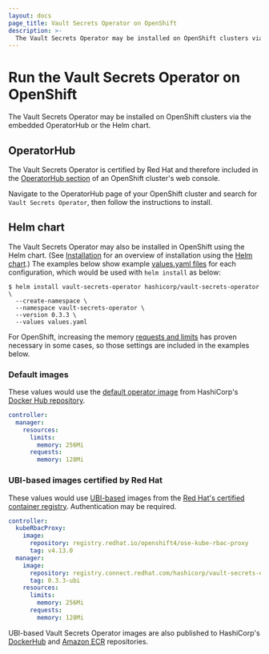 ```yaml
---
layout: docs
page_title: Vault Secrets Operator on OpenShift
description: >-
  The Vault Secrets Operator may be installed on OpenShift clusters via the embedded OperatorHub or the Helm chart.
---
```


# Run the Vault Secrets Operator on OpenShift

The Vault Secrets Operator may be installed on OpenShift clusters via the embedded OperatorHub or the Helm chart.

## OperatorHub

The Vault Secrets Operator is certified by Red Hat and therefore included in the [OperatorHub section](https://access.redhat.com/documentation/en-us/openshift_container_platform/4.2/html/operators/olm-understanding-operatorhub) of an OpenShift cluster's web console.

Navigate to the OperatorHub page of your OpenShift cluster and search for `Vault Secrets Operator`, then follow the instructions to install.

## Helm chart

The Vault Secrets Operator may also be installed in OpenShift using the Helm chart. (See [Installation](/vault/docs/platform/k8s/vso/installation) for an overview of installation using the [Helm chart](/vault/docs/platform/k8s/vso/helm).) The examples below show example [values.yaml files](https://helm.sh/docs/chart_template_guide/values_files/) for each configuration, which would be used with `helm install` as below:

```shell-session
$ helm install vault-secrets-operator hashicorp/vault-secrets-operator \
  --create-namespace \
  --namespace vault-secrets-operator \
  --version 0.3.3 \
  --values values.yaml
```

For OpenShift, increasing the memory [requests and limits](https://kubernetes.io/docs/concepts/configuration/manage-resources-containers/) has proven necessary in some cases, so those settings are included in the examples below.

### Default images

These values would use the [default operator image](/vault/docs/platform/k8s/vso/helm#v-controller-manager-image) from HashiCorp's [Docker Hub repository][dockerhub].

```yaml
controller:
  manager:
    resources:
      limits:
        memory: 256Mi
      requests:
        memory: 128Mi
```

### UBI-based images certified by Red Hat

These values would use [UBI-based](https://developers.redhat.com/products/rhel/ubi) images from the [Red Hat's certified container registry](https://catalog.redhat.com/software/containers/hashicorp/vault-secrets-operator/64dd558c892694d397c4bb06). Authentication may be required.

```yaml
controller:
  kubeRbacProxy:
    image:
      repository: registry.redhat.io/openshift4/ose-kube-rbac-proxy
      tag: v4.13.0
  manager:
    image:
      repository: registry.connect.redhat.com/hashicorp/vault-secrets-operator
      tag: 0.3.3-ubi
    resources:
      limits:
        memory: 256Mi
      requests:
        memory: 128Mi
```

<Tip>

UBI-based Vault Secrets Operator images are also published to HashiCorp's [DockerHub][dockerhub] and [Amazon ECR](https://gallery.ecr.aws/hashicorp/vault-secrets-operator) repositories.

</Tip>

[dockerhub]: https://hub.docker.com/r/hashicorp/vault-secrets-operator
